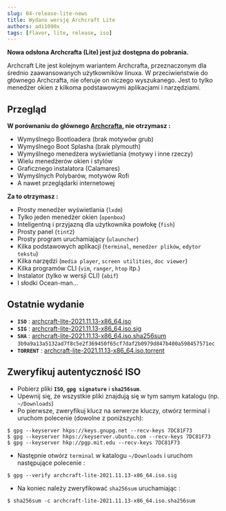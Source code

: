 ```yaml
---
slug: 04-release-lite-news
title: Wydano wersję Archcraft Lite
authors: adi1090x
tags: [flavor, lite, release, iso]
---
```


**Nowa odsłona  Archcrafta (Lite) jest już dostępna do pobrania.**

Archcraft Lite jest kolejnym wariantem Archcrafta, przeznaczonym dla średnio zaawansowanych użytkowników linuxa.
W przeciwieństwie do głównego Archcrafta, nie oferuje on niczego wyszukanego.
Jest to tylko menedżer okien z kilkoma podstawowymi aplikacjami i narzędziami.

<!--truncate-->

## Przegląd

**W porównaniu do głównego [Archcrafta](https://github.com/archcraft-os/archcraft), nie otrzymasz :**
- Wymyślnego Bootloadera (brak motywów grub)
- Wymyślnego Boot Splasha (brak plymouth)
- Wymyślnego menedżera wyświetlania (motywy i inne rzeczy)
- Wielu menedżerów okien i stylów
- Graficznego instalatora (Calamares)
- Wymyślnych Polybarów, motywów Rofi
- A nawet przeglądarki internetowej

**Za to otrzymasz :**
- Prosty menedżer wyświetlania (`lxdm`)
- Tylko jeden menedżer okien (`openbox`)
- Inteligentną i przyjazną dla użytkownika powłokę (`fish`) 
- Prosty panel (`tint2`)
- Prosty program uruchamiający (`ulauncher`)
- Kilka podstawowych aplikacji (`terminal`, `menedżer plików`, `edytor tekstu`)
- Kilka narzędzi (`media player`, `screen utilities`, `doc viewer`)
- Kilka programów CLI (`vim`, `ranger`, `htop` itp.)
- Instalator (tylko w wersji CLI) (`abif`)
- I słodki Ocean-man...

## Ostatnie wydanie

- **`ISO`** : [archcraft-lite-2021.11.13-x86_64.iso](https://github.com/archcraft-os/archcraft-lite/releases/download/v21.11/archcraft-lite-2021.11.13-x86_64.iso)
- **`SIG`** : [archcraft-lite-2021.11.13-x86_64.iso.sig](https://github.com/archcraft-os/archcraft-lite/releases/download/v21.11/archcraft-lite-2021.11.13-x86_64.iso.sig)
- **`SHA`** : [archcraft-lite-2021.11.13-x86_64.iso.sha256sum](https://github.com/archcraft-os/archcraft-lite/releases/download/v21.11/archcraft-lite-2021.11.13-x86_64.iso.sha256sum)<br/>
`3b9a9a13a5132ad7f8c5e2f369450f65cf7daf2b0979d847b400a598457571ec`
- **`TORRENT`** : [archcraft-lite-2021.11.13-x86_64.iso.torrent](https://github.com/archcraft-os/archcraft-lite/releases/download/v21.11/archcraft-lite-2021.11.13-x86_64.iso.torrent)

## Zweryfikuj autentyczność ISO

- Pobierz pliki **`ISO`**, **`gpg signature`** i **`sha256sum`**.
- Upewnij się, że wszystkie pliki znajdują się w tym samym katalogu (np. `~/Downloads`)
- Po pierwsze, zweryfikuj klucz na serwerze kluczy, otwórz terminal i uruchom polecenie (dowolne z poniższych):
```
$ gpg --keyserver hkps://keys.gnupg.net --recv-keys 7DC81F73
$ gpg --keyserver hkps://keyserver.ubuntu.com --recv-keys 7DC81F73
$ gpg --keyserver hkp://pgp.mit.edu --recv-keys 7DC81F73
```

- Następnie otwórz `terminal` w katalogu `~/Downloads` i uruchom następujące polecenie :
```
$ gpg --verify archcraft-lite-2021.11.13-x86_64.iso.sig
```

- Na koniec należy zweryfikować `sha256sum` uruchamiając :
```
$ sha256sum -c archcraft-lite-2021.11.13-x86_64.iso.sha256sum
```